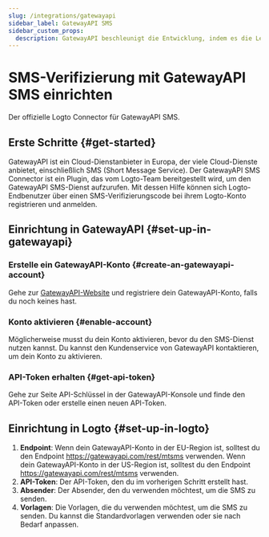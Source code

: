 ```yaml
---
slug: /integrations/gatewayapi
sidebar_label: GatewayAPI SMS
sidebar_custom_props:
  description: GatewayAPI beschleunigt die Entwicklung, indem es die Lernkurve und das Rätselraten beseitigt, sodass du sofort mit unseren APIs loslegen kannst.
---
```



# SMS-Verifizierung mit GatewayAPI SMS einrichten

Der offizielle Logto Connector für GatewayAPI SMS.

<GuideTip />

## Erste Schritte \{#get-started}

GatewayAPI ist ein Cloud-Dienstanbieter in Europa, der viele Cloud-Dienste anbietet, einschließlich SMS (Short Message Service). Der GatewayAPI SMS Connector ist ein Plugin, das vom Logto-Team bereitgestellt wird, um den GatewayAPI SMS-Dienst aufzurufen. Mit dessen Hilfe können sich Logto-Endbenutzer über einen SMS-Verifizierungscode bei ihrem Logto-Konto registrieren und anmelden.

## Einrichtung in GatewayAPI \{#set-up-in-gatewayapi}

### Erstelle ein GatewayAPI-Konto \{#create-an-gatewayapi-account}

Gehe zur [GatewayAPI-Website](https://www.gatewayapi.com/) und registriere dein GatewayAPI-Konto, falls du noch keines hast.

### Konto aktivieren \{#enable-account}

Möglicherweise musst du dein Konto aktivieren, bevor du den SMS-Dienst nutzen kannst. Du kannst den Kundenservice von GatewayAPI kontaktieren, um dein Konto zu aktivieren.

### API-Token erhalten \{#get-api-token}

Gehe zur Seite API-Schlüssel in der GatewayAPI-Konsole und finde den API-Token oder erstelle einen neuen API-Token.

## Einrichtung in Logto \{#set-up-in-logto}

1. **Endpoint**: Wenn dein GatewayAPI-Konto in der EU-Region ist, solltest du den Endpoint https://gatewayapi.com/rest/mtsms verwenden. Wenn dein GatewayAPI-Konto in der US-Region ist, solltest du den Endpoint https://gatewayapi.com/rest/mtsms verwenden.
2. **API-Token**: Der API-Token, den du im vorherigen Schritt erstellt hast.
3. **Absender**: Der Absender, den du verwenden möchtest, um die SMS zu senden.
4. **Vorlagen**: Die Vorlagen, die du verwenden möchtest, um die SMS zu senden. Du kannst die Standardvorlagen verwenden oder sie nach Bedarf anpassen.
